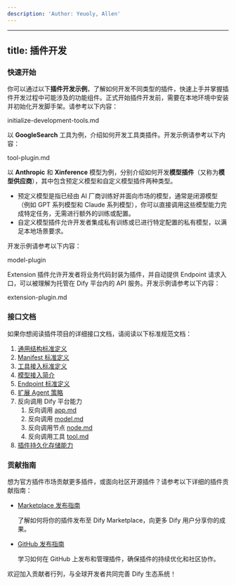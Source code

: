 ```yaml
---
description: 'Author: Yeuoly, Allen'
---
```


---
title: 插件开发
---


### 快速开始

你可以通过以下**插件开发示例**，了解如何开发不同类型的插件，快速上手并掌握插件开发过程中可能涉及的功能组件。正式开始插件开发前，需要在本地环境中安装并初始化开发脚手架。请参考以下内容：

<Card title="initialize-development-tools.md" icon="link" href="initialize-development-tools.md">
  initialize-development-tools.md
</Card>

以 **GoogleSearch** 工具为例，介绍如何开发工具类插件。开发示例请参考以下内容：

<Card title="tool-plugin.md" icon="link" href="tool-plugin.md">
  tool-plugin.md
</Card>

以 **Anthropic** 和 **Xinference** 模型为例，分别介绍如何开发**模型插件**（又称为**模型供应商**），其中包含预定义模型和自定义模型插件两种类型。

* 预定义模型是指已经由 AI 厂商训练好并面向市场的模型，通常是闭源模型（例如 GPT 系列模型和 Claude 系列模型），你可以直接调用这些模型能力完成特定任务，无需进行额外的训练或配置。
* 自定义模型插件允许开发者集成私有训练或已进行特定配置的私有模型，以满足本地场景要求。

开发示例请参考以下内容：

<Card title="model-plugin" icon="link" href="model-plugin/">
  model-plugin
</Card>

Extension 插件允许开发者将业务代码封装为插件，并自动提供 Endpoint 请求入口，可以被理解为托管在 Dify 平台内的 API 服务。开发示例请参考以下内容：

<Card title="extension-plugin.md" icon="link" href="extension-plugin.md">
  extension-plugin.md
</Card>

### 接口文档

如果你想阅读插件项目的详细接口文档，请阅读以下标准规范文档：

1. [通用结构标准定义](../../schema-definition/general-specifications.md)
2. [Manifest 标准定义](../../schema-definition/manifest.md)
3. [工具接入标准定义](../../schema-definition/tool.md)
4. [模型接入简介](../../schema-definition/model/)
5. [Endpoint 标准定义](../../schema-definition/endpoint.md)
6. [扩展 Agent 策略](../../schema-definition/agent.md)
7. 反向调用 Dify 平台能力
   1. 反向调用 [app.md](../../schema-definition/reverse-invocation-of-the-dify-service/app.md "mention")
   2. 反向调用 [model.md](../../schema-definition/reverse-invocation-of-the-dify-service/model.md "mention")
   3. 反向调用节点 [node.md](../../schema-definition/reverse-invocation-of-the-dify-service/node.md "mention")
   4. 反向调用工具 [tool.md](../../schema-definition/reverse-invocation-of-the-dify-service/tool.md "mention")
8. [插件持久化存储能力](../../schema-definition/persistent-storage.md)

### 贡献指南

想为官方插件市场贡献更多插件，或面向社区开源插件？请参考以下详细的插件贡献指南：

*   [Marketplace 发布指南](../../publish-plugins/publish-to-dify-marketplace/)

    了解如何将你的插件发布至 Dify Marketplace，向更多 Dify 用户分享你的成果。
*   [GitHub 发布指南](../../publish-plugins/publish-plugin-on-personal-github-repo.md)

    学习如何在 GitHub 上发布和管理插件，确保插件的持续优化和社区协作。

欢迎加入贡献者行列，与全球开发者共同完善 Dify 生态系统！
